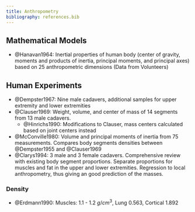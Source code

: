 ```yaml
---
title: Anthropometry
bibliography: references.bib
---
```


## Mathematical Models

- @Hanavan1964: Inertial properties of human body (center of gravity, moments and products of inertia, principal moments, and principal axes) based on 25 anthropometric dimensions (Data from Volunteers)

## Human Experiments

- @Dempster1967: Nine male cadavers, additional samples for upper extremity and lower extremities
- @Clauser1969: Weight, volume, and center of mass of 14 segments from 13 male cadavers.
  - @Hinrichs1990: Modifications to Clauser, mass centers calculated based on joint centers instead
- @McConville1980: Volume and principal moments of inertia from 75 measurements. Compares body segments densities between @Dempster1955 and @Clauser1969
- @Clarys1994: 3 male and 3 female cadavers. Comprehensive review with existing body segment proportions. Separate proportions for muscles and fat in the upper and lower extremities. Regression to local anthropometry, thus giving an good prediction of the masses.

### Density

- @Erdmann1990: Muscles: 1.1 - 1.2 $g/cm^3$, Lung 0.563, Cortical 1.892 